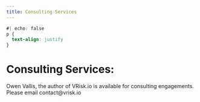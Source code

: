 ```yaml
---
title: Consulting Services
---
```

```css
#| echo: false
p {
  text-align: justify
}
```

# Consulting Services:

Owen Vallis, the author of VRisk.io is available for consulting engagements. Please email contact@vrisk.io 